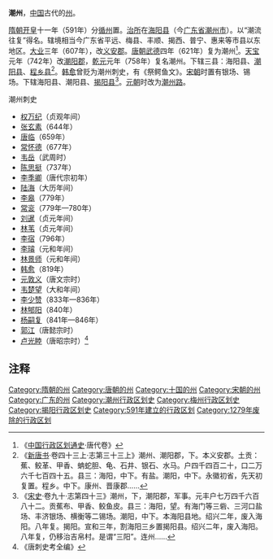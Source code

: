 '''潮州'''，[[中国|中国]]古代的[[州|州]]。

[[隋朝|隋朝]][[开皇|开皇]]十一年（591年）分[[循州|循州]]置。[[治所|治所]]在[[海阳县_(东晋)|海阳县]]（今[[广东省|广东省]][[潮州市|潮州市]]）。以“潮流往复”得名。辖境相当今广东省平远、梅县、丰顺、揭西、普宁、惠来等市县以东地区。[[大业_(年号)|大业]]三年（607年），改[[义安郡|义安郡]]。[[唐朝|唐朝]][[武德|武德]]四年（621年）复为潮州<ref>《[[中国行政区划通史|中国行政区划通史]]·唐代卷》</ref>。[[天宝_(唐朝)|天宝]]元年（742年）改[[潮阳郡|潮阳郡]]，[[乾元_(唐朝)|乾元]]元年（758年）复名潮州。下辖三县：海阳县、[[潮阳县|潮阳县]]、[[程乡县|程乡县]]<ref>《[[新唐书|新唐书]]·卷四十三上·志第三十三上》潮州、潮阳郡，下。本义安郡。土贡：蕉、鲛革、甲香、蚺蛇胆、龟、石井、银石、水马。户四千四百二十，口二万六千七百四十五。县三：海阳，中下。有盐。潮阳，中下。永徽初省，先天初复置。程乡。中下。康州、晋康郡……</ref>。[[韩愈|韩愈]]曾贬为潮州刺史，有《祭鳄鱼文》。[[宋朝|宋朝]]时置有银场、锡场。下辖海阳县、潮阳县、[[揭阳县|揭阳县]]<ref>《[[宋史|宋史]]·卷九十·志第四十三》潮州，下，潮阳郡，军事。元丰户七万四千六百八十二。贡蕉布、甲香、鲛鱼皮。县三：海阳，望。有海门等三砦、三河口盐场、丰济银场、横衡等二锡场。潮阳，中下。本海阳县地。绍兴二年，废入海阳。八年复。揭阳。宣和三年，割海阳三乡置揭阳县。绍兴二年，废入海阳。八年复，仍移治吉帛村。是谓“三阳”。连州……</ref>。[[元朝|元朝]]时改为[[潮州路|潮州路]]。
;潮州刺史
*[[权万纪|权万纪]]（贞观年间）
*[[张玄素|张玄素]]（644年）
*[[唐临|唐临]]（659年）
*[[常怀德|常怀德]]（677年）
*[[韦岳|韦岳]]（武周时）
*[[陈思挺|陈思挺]]（737年）
*[[李季卿|李季卿]]（唐代宗初年）
*[[陆海|陆海]]（大历年间）
*[[李皋|李皋]]（779年）
*[[常衮|常衮]]（779年—780年）
*[[刘暹|刘暹]]（贞元年间）
*[[林苇|林苇]]（贞元年间）
*[[李宿|李宿]]（796年）
*[[李璿|李璿]]（元和年间）
*[[林景师|林景师]]（元和年间）
*[[韩愈|韩愈]]（819年）
*[[元敦义|元敦义]]（唐文宗时）
*[[韦楚望|韦楚望]]（大和年间）
*[[李少赞|李少赞]]（833年—836年）
*[[林郇阳|林郇阳]]（840年）
*[[杨嗣复|杨嗣复]]（841年—846年）
*[[郭江|郭江]]（唐懿宗时）
*[[卢光睦|卢光睦]]（唐昭宗时）<ref>《唐刺史考全编》</ref>
== 注释 ==
{{Reflist}}
{{隋朝行政區劃|nocat}}
{{唐朝行政區劃|nocat}}
{{十國行政區劃|nocat}}
{{北宋行政区划|nocat}}
{{南宋行政区划|nocat}}
{{广东行政区划小作品}}
{{DEFAULTSORT:C}}
[[Category:隋朝的州|Category:隋朝的州]]
[[Category:唐朝的州|Category:唐朝的州]]
[[Category:十国的州|Category:十国的州]]
[[Category:宋朝的州|Category:宋朝的州]]
[[Category:广东的州|Category:广东的州]]
[[Category:潮州行政区划史|Category:潮州行政区划史]]
[[Category:梅州行政区划史|Category:梅州行政区划史]]
[[Category:揭阳行政区划史|Category:揭阳行政区划史]]
[[Category:591年建立的行政区划|Category:591年建立的行政区划]]
[[Category:1279年废除的行政区划|Category:1279年废除的行政区划]]